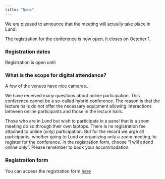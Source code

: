 ```yaml
---
title: "News"
---
```


We are pleased to announce that the meeting will actually take place in Lund.

The registration for the conference is now open. It closes on October 1.  

### Registration dates

Registration is open until

### What is the scope for digital attendance?

A few of the venues have nice cameras...

We have received many questions about online participation. This conference cannot be a so-called hybrid conference. The reason is that the lecture halls do not offer the necessary equipment allowing interactions between online participants and those in the lecture halls.

Those who are in Lund but wish to participate in a panel that is a zoom meeting do so through their own laptops. There is no registration fee attached to online (only) participation. But for the record we urge all participants, whether going to Lund or organizing only a zoom meeting, to register for the conference. In the registration form, choose “I will attend online only”. Please remember to book your accommodation

### Registration form

You can access the registration form [here](registration.qmd)
